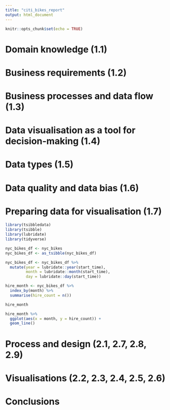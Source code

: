 ```yaml
---
title: "citi_bikes_report"
output: html_document
---
```


```r
knitr::opts_chunk$set(echo = TRUE)
```

# Domain knowledge (1.1)


# Business requirements (1.2)

# Business processes and data flow (1.3)

# Data visualisation as a tool for decision-making (1.4)

# Data types (1.5)

# Data quality and data bias (1.6)

# Preparing data for visualisation (1.7)

```r
library(tsibbledata)
library(tsibble)
library(lubridate)
library(tidyverse)

nyc_bikes_df <- nyc_bikes
nyc_bikes_df <- as_tsibble(nyc_bikes_df)

nyc_bikes_df <- nyc_bikes_df %>% 
  mutate(year = lubridate::year(start_time),
         month = lubridate::month(start_time),
         day = lubridate::day(start_time))
```

```r
hire_month <- nyc_bikes_df %>% 
  index_by(month) %>% 
  summarise(hire_count = n())

hire_month
```

```r
hire_month %>% 
  ggplot(aes(x = month, y = hire_count)) +
  geom_line()
```


# Process and design (2.1, 2.7, 2.8, 2.9)

# Visualisations (2.2, 2.3, 2.4, 2.5, 2.6)

# Conclusions

